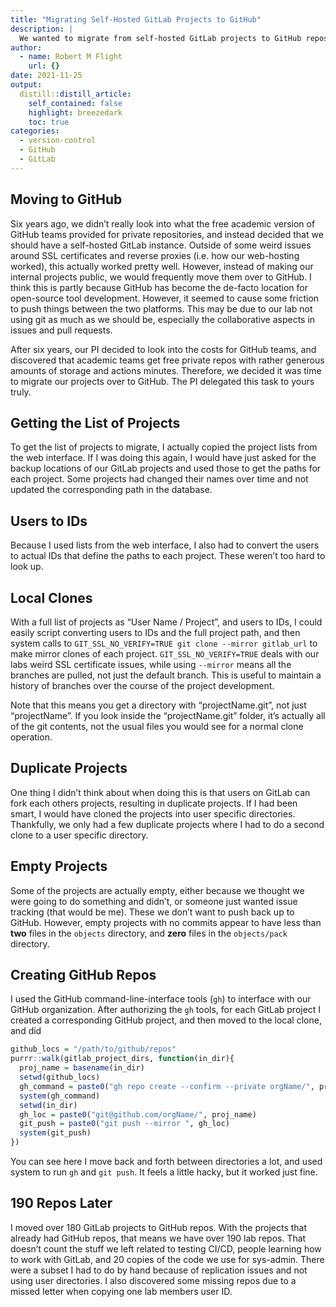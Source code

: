 ```yaml
---
title: "Migrating Self-Hosted GitLab Projects to GitHub"
description: |
  We wanted to migrate from self-hosted GitLab projects to GitHub repos. Here is some background on how we accomplished that.
author:
  - name: Robert M Flight
    url: {}
date: 2021-11-25
output:
  distill::distill_article:
    self_contained: false
    highlight: breezedark
    toc: true
categories:
  - version-control
  - GitHub
  - GitLab
---
```


## Moving to GitHub

Six years ago, we didn't really look into what the free academic version of GitHub teams provided for private repositories, and instead decided that we should have a self-hosted GitLab instance.
Outside of some weird issues around SSL certificates and reverse proxies (i.e. how our web-hosting worked), this actually worked pretty well.
However, instead of making our internal projects public, we would frequently move them over to GitHub.
I think this is partly because GitHub has become the de-facto location for open-source tool development.
However, it seemed to cause some friction to push things between the two platforms.
This may be due to our lab not using git as much as we should be, especially the collaborative aspects in issues and pull requests.

After six years, our PI decided to look into the costs for GitHub teams, and discovered that academic teams get free private repos with rather generous amounts of storage and actions minutes.
Therefore, we decided it was time to migrate our projects over to GitHub.
The PI delegated this task to yours truly.

## Getting the List of Projects

To get the list of projects to migrate, I actually copied the project lists from the web interface. 
If I was doing this again, I would have just asked for the backup locations of our GitLab projects and used those to get the paths for each project.
Some projects had changed their names over time and not updated the corresponding path in the database.

## Users to IDs

Because I used lists from the web interface, I also had to convert the users to actual IDs that define the paths to each project.
These weren't too hard to look up.

## Local Clones

With a full list of projects as "User Name / Project", and users to IDs, I could easily script converting users to IDs and the full project path, and then system calls to `GIT_SSL_NO_VERIFY=TRUE git clone --mirror gitlab_url` to make mirror clones of each project.
`GIT_SSL_NO_VERIFY=TRUE` deals with our labs weird SSL certificate issues, while using `--mirror` means all the branches are pulled, not just the default branch.
This is useful to maintain a history of branches over the course of the project development.

Note that this means you get a directory with "projectName.git", not just "projectName".
If you look inside the "projectName.git" folder, it's actually all of the git contents, not the usual files you would see for a normal clone operation.

## Duplicate Projects

One thing I didn't think about when doing this is that users on GitLab can fork each others projects, resulting in duplicate projects.
If I had been smart, I would have cloned the projects into user specific directories.
Thankfully, we only had a few duplicate projects where I had to do a second clone to a user specific directory.

## Empty Projects

Some of the projects are actually empty, either because we thought we were going to do something and didn't, or someone just wanted issue tracking (that would be me).
These we don't want to push back up to GitHub.
However, empty projects with no commits appear to have less than **two** files in the `objects` directory, and **zero** files in the `objects/pack` directory.

## Creating GitHub Repos

I used the GitHub command-line-interface tools (`gh`) to interface with our GitHub organization.
After authorizing the `gh` tools, for each GitLab project I created a corresponding GitHub project, and then moved to the local clone, and did

```r
github_locs = "/path/to/github/repos"
purrr::walk(gitlab_project_dirs, function(in_dir){
  proj_name = basename(in_dir)
  setwd(github_locs)
  gh_command = paste0("gh repo create --confirm --private orgName/", proj_name)
  system(gh_command)
  setwd(in_dir)
  gh_loc = paste0("git@github.com/orgName/", proj_name)
  git_push = paste0("git push --mirror ", gh_loc)
  system(git_push)
})
```

You can see here I move back and forth between directories a lot, and used system to run `gh` and `git push`.
It feels a little hacky, but it worked just fine.

## 190 Repos Later

I moved over 180 GitLab projects to GitHub repos.
With the projects that already had GitHub repos, that means we have over 190 lab repos.
That doesn't count the stuff we left related to testing CI/CD, people learning how to work with GitLab, and 20 copies of the code we use for sys-admin.
There were a subset I had to do by hand because of replication issues and not using user directories.
I also discovered some missing repos due to a missed letter when copying one lab members user ID.

